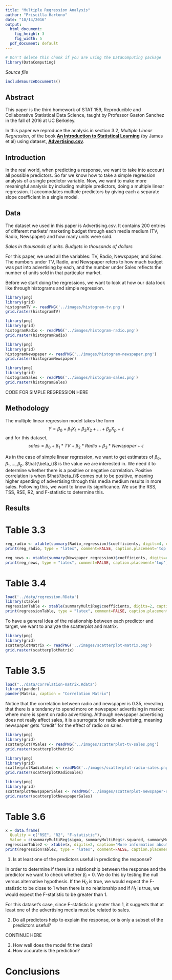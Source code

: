 ```yaml
---
title: "Multiple Regression Analysis"
author: "Priscilla Hartono"
date: "10/14/2016"
output:
  html_document:
    fig_height: 3
    fig_width: 5
  pdf_document: default
---
```

<!-- Don't edit in between this line and the one below -->
```r
# Don't delete this chunk if you are using the DataComputing package
library(DataComputing)
```
*Source file* 
```r
includeSourceDocuments()
```
<!-- Don't edit the material above this line -->

## Abstract

This paper is the third homework of STAT 159, Reproducible and Collaborative Statistical Data Science, taught by Professor Gaston Sanchez in the fall of 2016 at UC Berkeley.

In this paper we reproduce the analysis in section 3.2, *Multiple Linear Regression*, of the book [**An Introduction to Statistical Learning**](http://www-bcf.usc.edu/~gareth/ISL/) (by James et al) using dataset, [**Advertising.csv**](http://www-bcf.usc.edu/~gareth/ISL/Advertising.csv).


## Introduction

In the real world, when predicting a response, we want to take into account all possible predictors. So far we know how to take a simple regression analysis of a single predictor variable. Now, we want to make more meaningful analysis by including multiple predictors, doing a multiple linear regression. It accomodates multiple predictors by giving each a separate slope coefficient in a single model.


## Data

The dataset we used in this paper is Advertising.csv. It contains 200 entries of different markets’ marketing budget through each media medium (TV, Radio, Newspaper) and how many units were sold.

*Sales in thousands of units. Budgets in thousands of dollars*

For this paper, we used all the variables: TV, Radio, Newspaper, and Sales. The numbers under TV, Radio, and Newspaper refers to how much budget was put into advertising by each, and the number under Sales reflects the number of units sold in that particular market.

Before we start doing the regressions, we want to look at how our data look like through histograms and simple regression.
```r
library(png)
library(grid)
histogramTV <- readPNG('../images/histogram-tv.png')
grid.raster(histogramTV)
```

```r
library(png)
library(grid)
histogramRadio <- readPNG('../images/histogram-radio.png')
grid.raster(histogramRadio)
```

```r
library(png)
library(grid)
histogramNewspaper <- readPNG('../images/histogram-newspaper.png')
grid.raster(histogramNewspaper)
```

```r
library(png)
library(grid)
histogramSales <- readPNG('../images/histogram-sales.png')
grid.raster(histogramSales)
```

CODE FOR SIMPLE REGRESSION HERE


## Methodology

The multiple linear regression model takes the form
$$ Y = \beta_0 + \beta_1X_1 + \beta_2X_2 + ... +  \beta_pX_p +  \epsilon $$ 
and for this dataset,
$$ sales = \beta_0 + \beta_1 * TV + \beta_2 * Radio + \beta_3 * Newspaper + \epsilon $$ 

As in the case of simple linear regression, we want to get estimates of $\beta_0, \beta_1, ..., \beta_p$.  $\hat{\beta_i}$ is the value we are interested in. We need it to determine whether there is a positive or negative correlation. Positive correlation is when $\hat{\beta_i}$ comes out to be positive, meaning higher spending of advertising through this media medium results in more sales. Following this, we want to know its significance. We use the RSS, TSS, RSE, R2, and F-statistic to determine this.


## Results

# Table 3.3
```r
reg_radio <- xtable(summary(Radio_regression)$coefficients, digits=4, caption='Regression of Radio on Sales')
print(reg_radio, type = "latex", comment=FALSE, caption.placement='top')
```

```r
reg_news <- xtable(summary(Newspaper_regression)$coefficients, digits=4, caption='Regression of Newspaper on Sales')
print(reg_news, type = "latex", comment=FALSE, caption.placement='top')
```
# Table 3.4
```r
load('../data/regression.RData')
library(xtable)
regressionTable <- xtable(summaryMultiReg$coefficients, digits=2, caption='Least squares coefficient estimates of the multiple linear regression of number of units sold on TV, radio, and newspaper advertising budgets')
print(regressionTable, type = "latex", comment=FALSE, caption.placement='top')
```

To have a general idea of the relationship between each predictor and target, we want to analyze the scatterplot and matrix.

```r
library(png)
library(grid)
scatterplotMatrix <- readPNG('../images/scatterplot-matrix.png')
grid.raster(scatterplotMatrix)
```

# Table 3.5
```r
load("../data/correlation-matrix.Rdata")
library(pander)
pander(Matrix, caption = "Correlation Matrix")
```

Notice that the correlation between radio and newspaper is 0.35, revealing that there is a tendancy to spend more on newspaper advertising in market where more is spent on radio advertising. Although newspaper advertising does not really affect sales, it is a surrogate for radio advertising, meaning newspaper gets "credit" for the effect of radio on sales.

```r
library(png)
library(grid)
scatterplotTVSales <- readPNG('../images/scatterplot-tv-sales.png')
grid.raster(scatterplotMatrix)
```

```r
library(png)
library(grid)
scatterplotRadioSales <- readPNG('../images/scatterplot-radio-sales.png')
grid.raster(scatterplotRadioSales)
```

```r
library(png)
library(grid)
scatterplotNewspaperSales <- readPNG('../images/scatterplot-newspaper-sales.png')
grid.raster(scatterplotNewspaperSales)
```

# Table 3.6 
```r
x = data.frame(
  Quality = c("RSE", "R2", "F-statistic"),
  Value = c(summaryMultiReg$sigma, summaryMultiReg$r.squared, summaryMultiReg$fstatistic[1]))
regressionTable2 <- xtable(x, digits=2, caption='More information about the least squares model for the regression of number of units sold on TV, radio, and newspaper advertising budgets in the Advertising data.')
print(regressionTable2, type = "latex", comment=FALSE, caption.placement='top')
```


1. Is at least one of the predictors useful in predicting the response?

In order to determine if there is a relationship between the response and the predictor we want to check whether $\beta_i$ = 0. We do this by testing the null versus alternative hypothesis. If the $H_0$ is true, we would expect the F-statistic to be close to 1 when there is no relationship and if $H_1$ is true, we would expect the F-statistic to be greater than 1.

For this dataset's case, since F-statistic is greater than 1, it suggests that at least one of the advertising media must be related to sales.

2. Do all predictors help to explain the response, or is only a subset of the predictors useful?

CONTINUE HERE

3. How well does the model fit the data?
4. How accurate is the prediction?


# Conclusions
